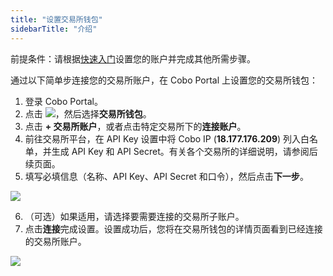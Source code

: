 ```yaml
---
title: "设置交易所钱包"
sidebarTitle: "介绍"
---
```


<Note>前提条件：请根据[快速入门](/cn/portal/quick-start-guide)设置您的账户并完成其他所需步骤。</Note>

通过以下简单步连接您的交易所账户，在 Cobo Portal 上设置您的交易所钱包：

1) 登录 Cobo Portal。
2) 点击 <img src="/cn/images/exchange-wallet/ew3.svg" className="icon"></img>，然后选择**交易所钱包**。
3) 点击 **+ 交易所账户**，或者点击特定交易所下的**连接账户**。
4) 前往交易所平台，在 API Key 设置中将 Cobo IP (**18.177.176.209**) 列入白名单，并生成 API Key 和 API Secret。有关各个交易所的详细说明，请参阅后续页面。
5) 填写必填信息（名称、API Key、API Secret 和口令），然后点击**下一步**。

<img src="/cn/images/exchange-wallet/ew4.png" className="screenshot_modal"/>

6) （可选）如果适用，请选择要需要连接的交易所子账户。
7) 点击**连接**完成设置。设置成功后，您将在交易所钱包的详情页面看到已经连接的交易所账户。

<img src="cn/images/exchange-wallet/ew5.png" className="screenshot_full_screen"/>
